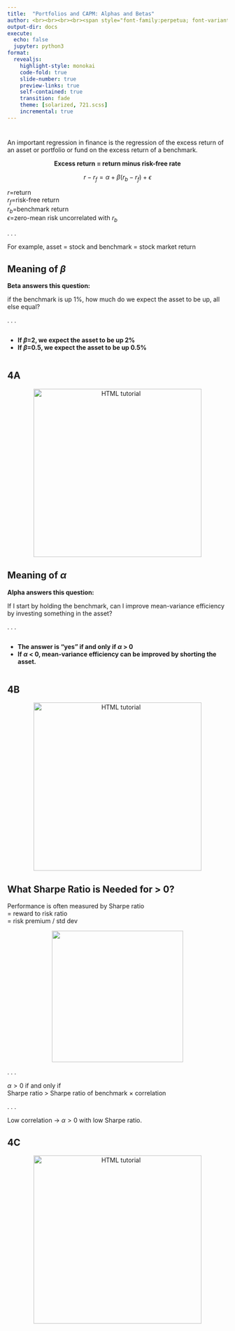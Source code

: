```yaml
---
title:  "Portfolios and CAPM: Alphas and Betas"
author: <br><br><br><br><span style="font-family:perpetua; font-variant:small-caps; color:#606060;">Kerry Back</span><br><br><img src="RiceBusiness-transparent-logo-sm.png"  height=80>
output-dir: docs
execute:
  echo: false
  jupyter: python3
format: 
  revealjs:
    highlight-style: monokai
    code-fold: true
    slide-number: true
    preview-links: true
    self-contained: true
    transition: fade
    theme: [solarized, 721.scss]
    incremental: true
---
```


#
An important regression in finance is the regression of the excess return of an asset or portfolio or fund on the excess return of a benchmark.

<p align=center> **Excess return = return minus risk-free rate** </p>

$$r-r_{f}=\alpha + \beta(r_b-r_f)+\epsilon$$

$r$=return \
$r_{f}$=risk-free return \
$r_{b}$=benchmark return \
$\epsilon$=zero-mean risk uncorrelated with $r_{b}$

. . .

For example, asset = stock and benchmark = stock market return

## Meaning of $\beta$

**Beta answers this question:**

 if the benchmark is up 1%, how much do we expect the asset to be up, all else equal?

. . .


:::: {.columns}
::: {.column width="100%"}
- **If $\beta$=2, we expect the asset to be up 2%**
- **If $\beta$=0.5, we expect the asset to be up 0.5%**
:::
::::

## 4A

<p align=center> 
<a href="https://bbcx-investments.com/assets/"><img src="images/Rice_Owl.jpg" alt="HTML tutorial" style="width:4in;"></a>
</p>

## Meaning of $\alpha$

**Alpha answers this question:**

  If I start by holding the benchmark, can I improve mean-variance efficiency by investing something in the asset?

. . .

:::: {.columns}
::: {.column width="100%"}
- **The answer is "yes" if and only if $\alpha$ > 0**
- **If $\alpha$ < 0, mean-variance efficiency can be improved by shorting the asset.**
:::
::::

## 4B

<p align=center> 
<a href="https://bbcx-investments.com/assets/"><img src="images/Rice_Owl.jpg" alt="HTML tutorial" style="width:4in;"></a>
</p>

## What Sharpe Ratio is Needed for \alpha > 0? 

Performance is often measured by Sharpe ratio \
= reward to risk ratio \
= risk premium / std dev

<p align=center> <img src="images/AdobeStock_184171491-1-scaled.jpeg" height=300 width=300></p>

. . .

$\alpha > 0$ if and only if \
Sharpe ratio > Sharpe ratio of benchmark $\times$ correlation 

. . .

Low correlation $\rightarrow$ $\alpha > 0$ with low Sharpe ratio. 

## 4C

<p align=center> 
<a href="https://bbcx-investments.com/assets/"><img src="images/Rice_Owl.jpg" alt="HTML tutorial" style="width:4in;"></a>
</p>